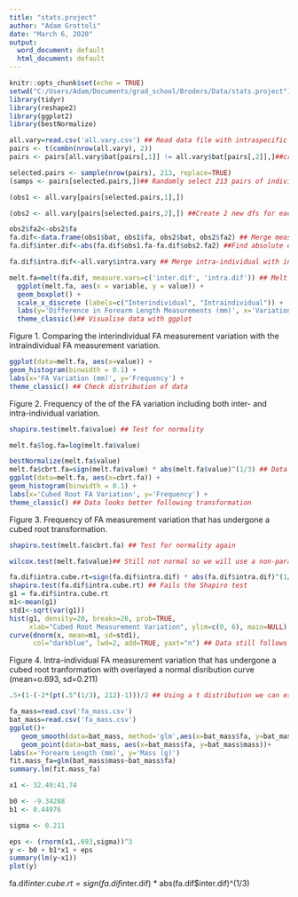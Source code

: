 ```yaml
---
title: "stats.project"
author: "Adam Grottoli"
date: "March 6, 2020"
output:
  word_document: default
  html_document: default
---
```


```r
knitr::opts_chunk$set(echo = TRUE)
setwd("C:/Users/Adam/Documents/grad_school/Broders/Data/stats.project")
library(tidyr)
library(reshape2)
library(ggplot2)
library(bestNormalize)
```

```r
all.vary=read.csv('all.vary.csv') ## Read data file with intraspecific variation calculated and duplicate measurement from bats removed
pairs <- t(combn(nrow(all.vary), 2)) 
pairs <- pairs[all.vary$bat[pairs[,1]] != all.vary$bat[pairs[,2]],]##create all pssible pairs of individuals
```

```r
selected.pairs <- sample(nrow(pairs), 213, replace=TRUE)
(samps <- pairs[selected.pairs,])## Randomly select 213 pairs of individuals
```

```r
(obs1 <- all.vary[pairs[selected.pairs,1],])
```

```r
(obs2 <- all.vary[pairs[selected.pairs,2],]) ##Create 2 new dfs for each pair of observations
```


```r
obs2$fa2<-obs2$fa
fa.dif<-data.frame(obs1$bat, obs1$fa, obs2$bat, obs2$fa2) ## Merge measurements from pairs and assocciated bat ID one df 
fa.dif$inter.dif<-abs(fa.dif$obs1.fa-fa.dif$obs2.fa2) ##Find absolute difference between measurements from each pair
```

```r
fa.dif$intra.dif<-all.vary$intra.vary ## Merge intra-individual with inter-individual data
```

```r
melt.fa=melt(fa.dif, measure.vars=c('inter.dif', 'intra.dif')) ## Melt data so it can be read by ggplot
  ggplot(melt.fa, aes(x = variable, y = value)) +
  geom_boxplot() +
  scale_x_discrete (labels=c("Interindividual", "Intraindividual")) +
  labs(y='Difference in Forearm Length Measurements (mm)', x='Variation Type') +
  theme_classic()## Visualise data with ggplot
```
Figure 1. Comparing the interindividual FA measurement variation with the intraindividual FA measurement variation.

```r
ggplot(data=melt.fa, aes(x=value)) +
geom_histogram(binwidth = 0.1) +
labs(x='FA Variation (mm)', y='Frequency') +
theme_classic() ## Check distribution of data
```
Figure 2. Frequency of the of the FA variation including both inter- and intra-individual variation.

```r
shapiro.test(melt.fa$value) ## Test for normality
```

```r
melt.fa$log.fa=log(melt.fa$value)
```

```r
bestNormalize(melt.fa$value)
melt.fa$cbrt.fa=sign(melt.fa$value) * abs(melt.fa$value)^(1/3) ## Data is not normal (right skew) so it does not meet assumtions of the ANOVA. Transform data using a cubed root transformation.
ggplot(data=melt.fa, aes(x=cbrt.fa)) +
geom_histogram(binwidth = 0.1) +
labs(x='Cubed Root FA Variation', y='Frequency') +
theme_classic() ## Data looks better following transformation

```
Figure 3. Frequency of FA measurement variation that has undergone a cubed root transformation.
```r
shapiro.test(melt.fa$cbrt.fa) ## Test for normality again
```


```r
wilcox.test(melt.fa$value)## Still not normal so we will use a non-parametric test
```


```r
fa.dif$intra.cube.rt=sign(fa.dif$intra.dif) * abs(fa.dif$intra.dif)^(1/3) ## Transform intra-individual data to make normal
shapiro.test(fa.dif$intra.cube.rt) ## Fails the Shapiro test
g1 = fa.dif$intra.cube.rt
m1<-mean(g1)
std1<-sqrt(var(g1))
hist(g1, density=20, breaks=20, prob=TRUE, 
     xlab="Cubed Root Measurement Variation", ylim=c(0, 6), main=NULL)
curve(dnorm(x, mean=m1, sd=std1), 
      col="darkblue", lwd=2, add=TRUE, yaxt="n") ## Data still follows a normal distribution relatively well
```
Figure 4. Intra-individual FA measurement variation that has undergone a cubed root tranformation with overlayed a normal disribution curve (mean=o.693, sd=0.211)

```r
.5+(1-(-2*(pt(.5^(1/3), 212)-1)))/2 ## Using a t distribution we can estimate the average probability any given measurement will have an error of +/- 0.5 mm. We use the cubed root of 0.5 to match the transformation.
```

```r
fa_mass=read.csv('fa_mass.csv')
bat_mass=read.csv('fa_mass.csv')
ggplot()+ 
   geom_smooth(data=bat_mass, method='glm',aes(x=bat_mass$fa, y=bat_mass$mass))+
   geom_point(data=bat_mass, aes(x=bat_mass$fa, y=bat_mass$mass))+
labs(x='Forearm Length (mm)', y='Mass (g)')
fit.mass_fa=glm(bat_mass$mass~bat_mass$fa)
summary.lm(fit.mass_fa)
```

```r
x1 <- 32.49:41.74

b0 <- -9.34288
b1 <- 0.44976

sigma <- 0.211

eps <- (rnorm(x1,.693,sigma))^3
y <- b0 + b1*x1 + eps
summary(lm(y~x1))
plot(y)
```

fa.dif$inter.cube.rt=sign(fa.dif$inter.dif) * abs(fa.dif$inter.dif)^(1/3)